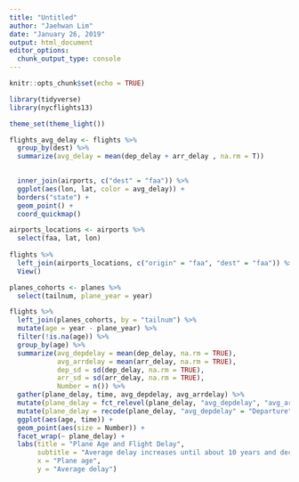 ```yaml
---
title: "Untitled"
author: "Jaehwan Lim"
date: "January 26, 2019"
output: html_document
editor_options: 
  chunk_output_type: console
---
```


```r
knitr::opts_chunk$set(echo = TRUE)
```

```r
library(tidyverse)
library(nycflights13)

theme_set(theme_light())

```

```r
flights_avg_delay <- flights %>% 
  group_by(dest) %>% 
  summarize(avg_delay = mean(dep_delay + arr_delay , na.rm = T)) 

 
  inner_join(airports, c("dest" = "faa")) %>% 
  ggplot(aes(lon, lat, color = avg_delay)) +
  borders("state") + 
  geom_point() + 
  coord_quickmap()

airports_locations <- airports %>% 
  select(faa, lat, lon)
  
flights %>% 
  left_join(airports_locations, c("origin" = "faa", "dest" = "faa")) %>% 
  View()

planes_cohorts <- planes %>% 
  select(tailnum, plane_year = year) 

flights %>% 
  left_join(planes_cohorts, by = "tailnum") %>%
  mutate(age = year - plane_year) %>% 
  filter(!is.na(age)) %>% 
  group_by(age) %>% 
  summarize(avg_depdelay = mean(dep_delay, na.rm = TRUE), 
            avg_arrdelay = mean(arr_delay, na.rm = TRUE),
            dep_sd = sd(dep_delay, na.rm = TRUE), 
            arr_sd = sd(arr_delay, na.rm = TRUE), 
            Number = n()) %>% 
  gather(plane_delay, time, avg_depdelay, avg_arrdelay) %>%
  mutate(plane_delay = fct_relevel(plane_delay, "avg_depdelay", "avg_arrdelay")) %>%
  mutate(plane_delay = recode(plane_delay, "avg_depdelay" = "Departure", "avg_arrdelay" = "Arrival")) %>% 
  ggplot(aes(age, time)) + 
  geom_point(aes(size = Number)) +
  facet_wrap(~ plane_delay) + 
  labs(title = "Plane Age and Flight Delay", 
       subtitle = "Average delay increases until about 10 years and declines and flattens out", 
       x = "Plane age", 
       y = "Average delay") 
```


